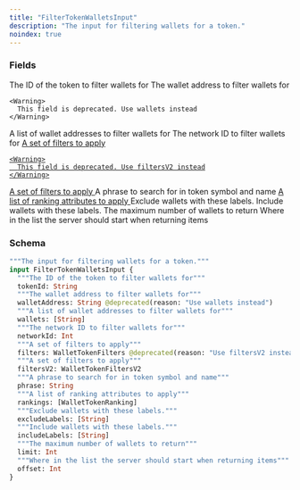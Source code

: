 ```yaml
---
title: "FilterTokenWalletsInput"
description: "The input for filtering wallets for a token."
noindex: true
---
```


### Fields

<ResponseField name="tokenId" type="String">
  The ID of the token to filter wallets for
</ResponseField>

<ResponseField name="walletAddress" type="String">
  The wallet address to filter wallets for
    
    <Warning>
      This field is deprecated. Use wallets instead
    </Warning>
</ResponseField>

<ResponseField name="wallets" type="[String]">
  A list of wallet addresses to filter wallets for
</ResponseField>

<ResponseField name="networkId" type="Int">
  The network ID to filter wallets for
</ResponseField>

<a href="/api-reference/types/wallettokenfilters">
  <ResponseField name="filters" type="WalletTokenFilters">
    A set of filters to apply
    
    <Warning>
      This field is deprecated. Use filtersV2 instead
    </Warning>
  </ResponseField>
</a>

<a href="/api-reference/types/wallettokenfiltersv2">
  <ResponseField name="filtersV2" type="WalletTokenFiltersV2">
    A set of filters to apply
  </ResponseField>
</a>

<ResponseField name="phrase" type="String">
  A phrase to search for in token symbol and name
</ResponseField>

<a href="/api-reference/types/wallettokenranking">
  <ResponseField name="rankings" type="[WalletTokenRanking]">
    A list of ranking attributes to apply
  </ResponseField>
</a>

<ResponseField name="excludeLabels" type="[String]">
  Exclude wallets with these labels.
</ResponseField>

<ResponseField name="includeLabels" type="[String]">
  Include wallets with these labels.
</ResponseField>

<ResponseField name="limit" type="Int">
  The maximum number of wallets to return
</ResponseField>

<ResponseField name="offset" type="Int">
  Where in the list the server should start when returning items
</ResponseField>

### Schema


```graphql 
"""The input for filtering wallets for a token."""
input FilterTokenWalletsInput {
  """The ID of the token to filter wallets for"""
  tokenId: String
  """The wallet address to filter wallets for"""
  walletAddress: String @deprecated(reason: "Use wallets instead")
  """A list of wallet addresses to filter wallets for"""
  wallets: [String]
  """The network ID to filter wallets for"""
  networkId: Int
  """A set of filters to apply"""
  filters: WalletTokenFilters @deprecated(reason: "Use filtersV2 instead")
  """A set of filters to apply"""
  filtersV2: WalletTokenFiltersV2
  """A phrase to search for in token symbol and name"""
  phrase: String
  """A list of ranking attributes to apply"""
  rankings: [WalletTokenRanking]
  """Exclude wallets with these labels."""
  excludeLabels: [String]
  """Include wallets with these labels."""
  includeLabels: [String]
  """The maximum number of wallets to return"""
  limit: Int
  """Where in the list the server should start when returning items"""
  offset: Int
}
```
